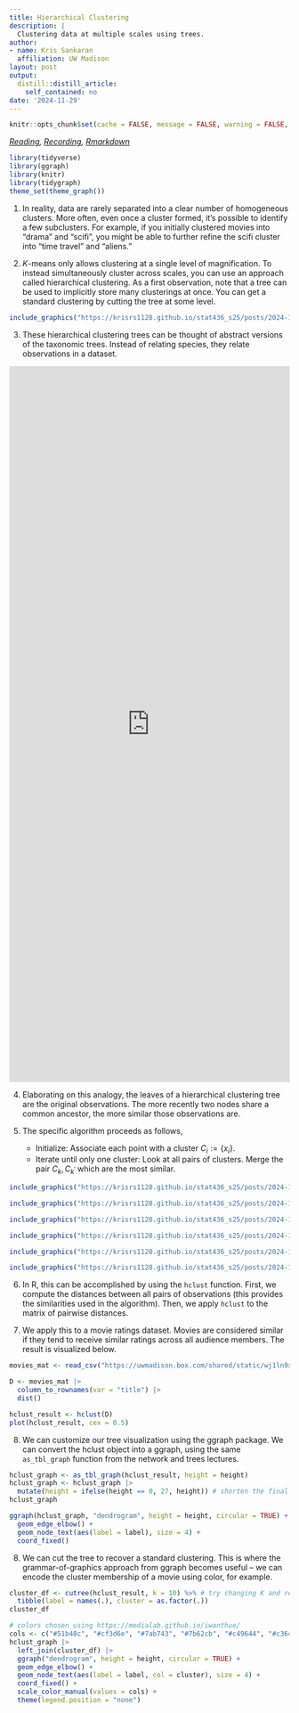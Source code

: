 ```yaml
---
title: Hierarchical Clustering
description: |
  Clustering data at multiple scales using trees.
author:
- name: Kris Sankaran
  affiliation: UW Madison
layout: post
output:
  distill::distill_article:
    self_contained: no
date: '2024-11-29'
---
```


```r
knitr::opts_chunk$set(cache = FALSE, message = FALSE, warning = FALSE, echo = TRUE)
```

_[Reading](https://rafalab.github.io/dsbook/clustering.html), [Recording](https://mediaspace.wisc.edu/media/Week%209%20%5B2%5D%20Hierarchical%20Clustering/1_8f9hgzpc), [Rmarkdown](https://github.com/krisrs1128/stat436_s24/blob/main/notes/2024-12-27-week09-02.Rmd)_

```r
library(tidyverse)
library(ggraph)
library(knitr)
library(tidygraph)
theme_set(theme_graph())
```

1. In reality, data are rarely separated into a clear number of homogeneous
clusters. More often, even once a cluster formed, it's possible to identify a
few subclusters. For example, if you initially clustered movies into "drama" and
"scifi", you might be able to further refine the scifi cluster into "time
travel" and "aliens."

2. $K$-means only allows clustering at a single level of magnification. To
instead simultaneously cluster across scales, you can use an approach called
hierarchical clustering. As a first observation, note that a tree can be used to
implicitly store many clusterings at once. You can get a standard clustering by
cutting the tree at some level.

```r
include_graphics("https://krisrs1128.github.io/stat436_s25/posts/2024-12-27-week09-02/figure/hclust_cutting.png")
```

3. These hierarchical clustering trees can be thought of abstract versions of
the taxonomic trees. Instead of relating species, they relate observations in a
dataset.

<iframe width="100%" height="1286" frameborder="0" src="https://observablehq.com/embed/@d3/tree-of-life?cells=viewof+showLength%2Cchart"></iframe>

4. Elaborating on this analogy, the leaves of a hierarchical clustering tree are
the original observations. The more recently two nodes share a common
ancestor, the more similar those observations are.

5. The specific algorithm proceeds as follows,

	* Initialize: Associate each point with a cluster $C_i := \{x_i\}$.
	* Iterate until only one cluster: Look at all pairs of clusters. Merge the pair
	$C_k, C_{k^{\prime}}$ which are the most similar.
	
```r
include_graphics("https://krisrs1128.github.io/stat436_s25/posts/2024-12-27-week09-02/figure/hclust_algo.png")
```
	
```r
include_graphics("https://krisrs1128.github.io/stat436_s25/posts/2024-12-27-week09-02/figure/hclust_merge1.png")
```
	
```r
include_graphics("https://krisrs1128.github.io/stat436_s25/posts/2024-12-27-week09-02/figure/hclust_merge2.png")
```

```r
include_graphics("https://krisrs1128.github.io/stat436_s25/posts/2024-12-27-week09-02/figure/hclust_merge3.png")
```

```r
include_graphics("https://krisrs1128.github.io/stat436_s25/posts/2024-12-27-week09-02/figure/hclust_merge_pre_final.png")
```

```r
include_graphics("https://krisrs1128.github.io/stat436_s25/posts/2024-12-27-week09-02/figure/hclust_merge_final.png")
```
	
6. In R, this can be accomplished by using the `hclust` function. First, we
compute the distances between all pairs of observations (this provides the
similarities used in the algorithm). Then, we apply `hclust` to the matrix of
pairwise distances.

7. We apply this to a movie ratings dataset. Movies are considered similar if
they tend to receive similar ratings across all audience members. The result is
visualized below.

```r
movies_mat <- read_csv("https://uwmadison.box.com/shared/static/wj1ln9xtigaoubbxow86y2gqmqcsu2jk.csv")

D <- movies_mat |>
  column_to_rownames(var = "title") |>
  dist()

hclust_result <- hclust(D)
plot(hclust_result, cex = 0.5)
```

8. We can customize our tree visualization using the ggraph package. We can
convert the hclust object into a ggraph, using the same `as_tbl_graph` function
from the network and trees lectures.

```r
hclust_graph <- as_tbl_graph(hclust_result, height = height)
hclust_graph <- hclust_graph |>
  mutate(height = ifelse(height == 0, 27, height)) # shorten the final edge
hclust_graph
```

```r
ggraph(hclust_graph, "dendrogram", height = height, circular = TRUE) +
  geom_edge_elbow() +
  geom_node_text(aes(label = label), size = 4) +
  coord_fixed()
```

8. We can cut the tree to recover a standard clustering. This is where the
grammar-of-graphics approach from ggraph becomes useful -- we can encode the
cluster membership of a movie using color, for example.

```r
cluster_df <- cutree(hclust_result, k = 10) %>% # try changing K and regenerating the graph below
  tibble(label = names(.), cluster = as.factor(.))
cluster_df
```

```r
# colors chosen using https://medialab.github.io/iwanthue/
cols <- c("#51b48c", "#cf3d6e", "#7ab743", "#7b62cb", "#c49644", "#c364b9", "#6a803a", "#688dcd", "#c95a38", "#c26b7e")
hclust_graph |>
  left_join(cluster_df) |>
  ggraph("dendrogram", height = height, circular = TRUE) +
  geom_edge_elbow() +
  geom_node_text(aes(label = label, col = cluster), size = 4) +
  coord_fixed() +
  scale_color_manual(values = cols) +
  theme(legend.position = "none")
```

